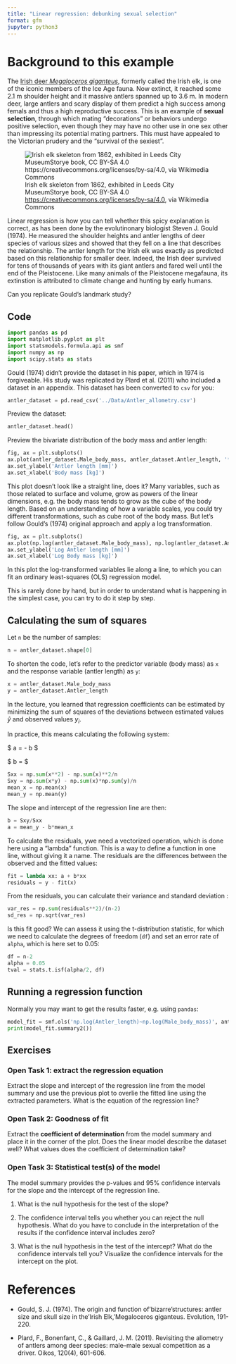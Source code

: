 ```yaml
---
title: "Linear regression: debunking sexual selection"
format: gfm
jupyter: python3
---
```


# Background to this example

The [Irish deer *Megaloceros giganteus*](https://en.wikipedia.org/wiki/Irish_elk), formerly called the Irish elk, is one of the iconic members of the Ice Age fauna. Now extinct, it reached some 2.1 m shoulder height and it massive antlers spanned up to 3.6 m. In modern deer, large antlers and scary display of them predict a high success among femals and thus a high reproductive success. This is an example of **sexual selection**, through which mating "decorations" or behaviors undergo positive selection, even though they may have no other use in one sex other than impressing its potential mating partners. This must have appealed to the Victorian prudery and the "survival of the sexiest".

![Irish elk skeleton from 1862, exhibited in Leeds City MuseumStorye book, CC BY-SA 4.0 <https://creativecommons.org/licenses/by-sa/4.0>, via Wikimedia Commons](../Img/512px-Leeds_City_Museum,_Irish_Elk.jpg){fig-alt="Irish elk skeleton from 1862, exhibited in Leeds City MuseumStorye book, CC BY-SA 4.0 <https://creativecommons.org/licenses/by-sa/4.0>, via Wikimedia Commons"}

Linear regression is how you can tell whether this spicy explanation is correct, as has been done by the evolutinonary biologist Steven J. Gould (1974). He measured the shoulder heights and antler lengths of deer species of various sizes and showed that they fell on
a line that describes the relationship. The antler length for the Irish elk was exactly as predicted based on this relationship for smaller deer. Indeed, the Irish deer survived for tens of thousands of years with its giant antlers and fared well until the end of the Pleistocene. Like many animals of the Pleistocene megafauna, its extinstion is attributed to climate change and hunting by early humans. 

Can you replicate Gould's landmark study?

## Code

```python
import pandas as pd
import matplotlib.pyplot as plt
import statsmodels.formula.api as smf
import numpy as np
import scipy.stats as stats
```

Gould (1974) didn't provide the dataset in his paper, which in 1974 is forgiveable. His study was replicated by Plard et al. (2011) who included a dataset in an appendix. This dataset has been converted to `csv` for you:

```python
antler_dataset = pd.read_csv('../Data/Antler_allometry.csv')
```

Preview the dataset:

```python
antler_dataset.head()
```

Preview the bivariate distribution of the body mass and antler length:

```python
fig, ax = plt.subplots()
ax.plot(antler_dataset.Male_body_mass, antler_dataset.Antler_length, '*')
ax.set_ylabel('Antler length [mm]')
ax.set_xlabel('Body mass [kg]')
```

This plot doesn't look like a straight line, does it? Many variables, such as those related to surface and volume, grow as powers of the linear dimensions, e.g. the body mass tends to grow as the cube of the body length. Based on an understanding of how a variable scales, you could try different transformations, such as cube root of the body mass. But let's follow Gould's (1974) original approach and apply a log transformation. 

```python
fig, ax = plt.subplots()
ax.plot(np.log(antler_dataset.Male_body_mass), np.log(antler_dataset.Antler_length), '*')
ax.set_ylabel('Log Antler length [mm]')
ax.set_xlabel('Log Body mass [kg]')
```

In this plot the log-transformed variables lie along a line, to which you can fit an ordinary least-squares (OLS) regression model.

This is rarely done by hand, but in order to understand what is happening in the simplest case, you can try to do it step by step.

## Calculating the sum of squares

Let `n` be the number of samples:
```python
n = antler_dataset.shape[0]
```

To shorten the code, let's refer to the predictor variable (body mass) as `x` and the response variable (antler length) as `y`:
```python
x = antler_dataset.Male_body_mass
y = antler_dataset.Antler_length
```

In the lecture, you learned that regression coefficients can be estimated by minimizing the sum of squares of the deviations between estimated values $\hat{y}$ and observed values $y_i$.

 In practice, this means calculating the following system:
 
$ a = \frac{\sum_{i=0}^n y_i}{n} - b \times \frac{\sum_{i=0}^n x_i}{n} $

$ b = \frac{\sum_{i=0}^n x_i y_i - \left(\sum_{i=0}^n x_i \sum_{i=0}^n y_i\right)/n}{\sum_{i=0}^n x^2_i - \left(\sum_{i=0}^n x_i \right)^2/n} $

```python
Sxx = np.sum(x**2) - np.sum(x)**2/n
Sxy = np.sum(x*y) - np.sum(x)*np.sum(y)/n
mean_x = np.mean(x)
mean_y = np.mean(y)
```

The slope and intercept of the regression line are then:
```python
b = Sxy/Sxx
a = mean_y - b*mean_x
```

To calculate the residuals, ywe need a vectorized operation, which is done here using a "lambda" function. This is a way to define a function in one line, without giving it a name. The residuals are the differences between the observed and the fitted values:
```python
fit = lambda xx: a + b*xx
residuals = y - fit(x)
```

From the residuals, you can calculate their variance and standard deviation :
```python
var_res = np.sum(residuals**2)/(n-2)
sd_res = np.sqrt(var_res)
```

Is this fit good? We can assess it using the t-distribution statistic, for which we need to calculate the degrees of freedom (`df`) and set an error rate of `alpha`, which is here set to 0.05:

```python
df = n-2 
alpha = 0.05
tval = stats.t.isf(alpha/2, df)
```

## Running a regression function

Normally you may want to get the results faster, e.g.  using `pandas`:

```python
model_fit = smf.ols('np.log(Antler_length)~np.log(Male_body_mass)', antler_dataset).fit()
print(model_fit.summary2())
```

## Exercises

### Open Task 1: extract the regression equation

Extract the slope and intercept of the regression line from the model summary and use the previous plot to overlie the fitted line using the extracted parameters. What is the equation of the regression line?

### Open Task 2: Goodness of fit

Extract the **coefficient of determination** from the model summary and place it in the corner of the plot. Does the linear model describe the dataset well? What values does the coefficient of determination take? 

### Open Task 3: Statistical test(s) of the model

The model summary provides the p-values and 95% confidence intervals for the slope and the intercept of the regression line.

1. What is the null hypothesis for the test of the slope? 

2. The confidence interval tells you whether you can reject the null hypothesis. What do you have to conclude in the interpretation of the results if the confidence interval includes zero?

3. What is the null hypothesis in the test of the intercept? What do the confidence intervals tell you? Visualize the confidence intervals for the intercept on the plot.

# References

- Gould, S. J. (1974). The origin and function of'bizarre'structures: antler size and skull size in the'Irish Elk,'Megaloceros giganteus. Evolution, 191-220.

- Plard, F., Bonenfant, C., & Gaillard, J. M. (2011). Revisiting the allometry of antlers among deer species: male–male sexual competition as a driver. Oikos, 120(4), 601-606.